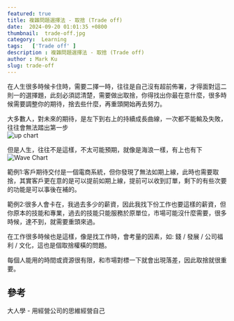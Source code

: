 ```yaml
---
featured: true
title: 複雜問題選擇法 - 取捨 (Trade off)
date:  2024-09-20 01:01:35 +0800
thumbnail:  trade-off.jpg
category:  Learning  
tags:   ['Trade off' ]
description : 複雜問題選擇法 - 取捨 (Trade off)
author : Mark Ku
slug: trade-off
---
```


在人生很多時候卡住時，需要二擇一時，往往是自己沒有超前佈署，才得面對這二則一的選擇題，此刻必須認清楚，需要做出取捨，你得找出你最在意什麼，很多時候需要調整你的期待，捨去些什麼，再重頭開始再去努力。  

大多數人，對未來的期待，是左下到右上的持續成長曲線，一次都不能輸及失敗，往往會無法踏出第一步  
![up chart](up-chart.png)

但是人生，往往不是這樣，不太可能預期，就像是海浪一樣，有上也有下  
![Wave Chart](wave.png)

範例1:客戶期待交付是一個電商系統，但你發現了無法如期上線，此時也需要取捨，其實客戶更在意的是可以提前如期上線，提前可以收到訂單，剩下的有些次要的功能是可以事後在補的。  

範例2:很多人會卡在，我過去多少的薪資，因此我找下份工作也要這樣的薪資，但你原本的技能和專業，過去的技能只能服務於原單位，市場可能沒什麼需要，很多時候，達不到，就需要重頭來過。  

在工作很多時候也是這樣，像是找工作時，會考量的因素，如: 錢 / 發展 / 公司福利 / 文化，這也是個取捨權橫的問題。  

每個人能用的時間或資源很有限，和市場對標一下就會出現落差，因此取捨就很重要。    

## 參考
大人學 - 用經營公司的思維經營自己


